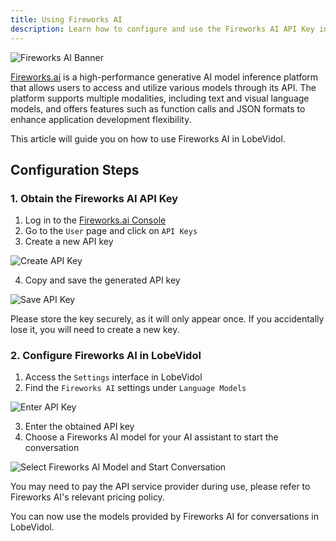 ```yaml
---
title: Using Fireworks AI
description: Learn how to configure and use the Fireworks AI API Key in LobeVidol to start conversations and interactions.
---
```


<img
src="https://oss.vidol.chat/docs/2024/12/f7a55605196eeccab1e15bc62ec23524.png"
alt="Fireworks AI Banner"
/>

[Fireworks.ai](https://fireworks.ai/) is a high-performance generative AI model inference platform that allows users to access and utilize various models through its API. The platform supports multiple modalities, including text and visual language models, and offers features such as function calls and JSON formats to enhance application development flexibility.

This article will guide you on how to use Fireworks AI in LobeVidol.

## Configuration Steps

### 1. Obtain the Fireworks AI API Key

1. Log in to the [Fireworks.ai Console](https://fireworks.ai/account/api-keys)
2. Go to the `User` page and click on `API Keys`
3. Create a new API key

<img
src="https://oss.vidol.chat/assets/d0c4369f894abb5ad6e514059b8f378e.webp"
alt="Create API Key"
/>

4. Copy and save the generated API key

<img
src="https://oss.vidol.chat/assets/89a8dadc85902334ce8d2d5b78abf709.webp"
alt="Save API Key"
/>

<Warning>
  Please store the key securely, as it will only appear once. If you accidentally lose it, you will need to create a new key.
</Warning>

### 2. Configure Fireworks AI in LobeVidol

1. Access the `Settings` interface in LobeVidol
2. Find the `Fireworks AI` settings under `Language Models`

<img
src="https://oss.vidol.chat/assets/74f5de8ee68e57b472d1fc56a2df40d5.webp"
alt="Enter API Key"
/>

3. Enter the obtained API key
4. Choose a Fireworks AI model for your AI assistant to start the conversation

<img
src="https://oss.vidol.chat/assets/ba0243e75b0421b6dd7dadad02e4b0d6.webp"
alt="Select Fireworks AI Model and Start Conversation"
/>

<Warning>
  You may need to pay the API service provider during use, please refer to Fireworks AI's relevant pricing policy.
</Warning>

You can now use the models provided by Fireworks AI for conversations in LobeVidol.

